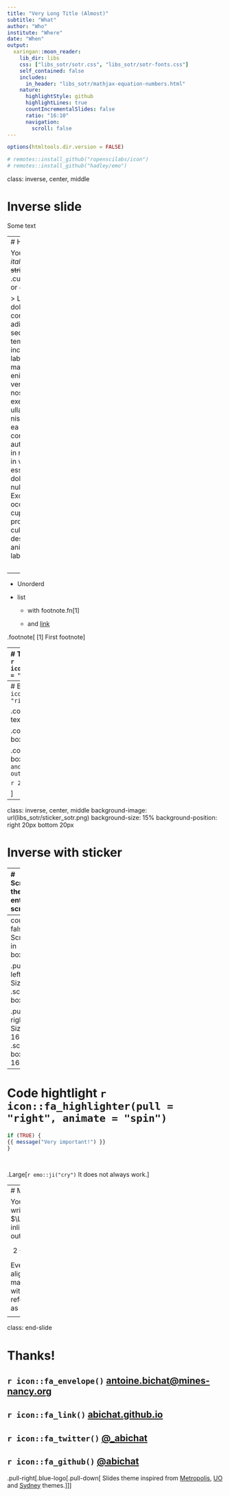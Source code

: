 ```yaml
---
title: "Very Long Title (Almost)"
subtitle: "What"
author: "Who"
institute: "Where"
date: "When"
output:
  xaringan::moon_reader:
    lib_dir: libs
    css: ["libs_sotr/sotr.css", "libs_sotr/sotr-fonts.css"]
    self_contained: false
    includes:
      in_header: "libs_sotr/mathjax-equation-numbers.html"
    nature:
      highlightStyle: github
      highlightLines: true
      countIncrementalSlides: false
      ratio: "16:10"
      navigation:
        scroll: false
---
```

```r
options(htmltools.dir.version = FALSE)
```

```r
# remotes::install_github("ropenscilabs/icon")
# remotes::install_github("hadley/emo")
```


class: inverse, center, middle

# Inverse slide

Some text

---
# Hello World 

You can write in *italic*, **bold**, ~~strikethrough~~, .cursive[cursive] or `code mode`.

> Lorem ipsum dolor sit amet, consectetur adipiscing elit, sed do eiusmod tempor incididunt ut labore et dolore magna aliqua. Ut enim ad minim veniam, quis nostrud exercitation ullamco laboris nisi ut aliquip ex ea commodo consequat. Duis aute irure dolor in reprehenderit in voluptate velit esse cillum dolore eu fugiat nulla pariatur. Excepteur sint occaecat cupidatat non proident, sunt in culpa qui officia deserunt mollit anim id est laborum.

<br>

--

- Unorderd

- list
 
  - with footnote.fn[1]
  
  - and [link](https://github.com/yihui/xaringan)
  
.footnote[
[1] First footnote
]

---
# Two-column layout `r icon::fa_columns(pull = "right")` 

.pull-left[
* This 

* is an 

  * unordered 
  
  * list
]

.pull-right[
1 And

2 this one

4 is ordered
]

# Font size and color

.Large[Large]
.large[large]
normal
.small[small]
.footnotesize[footnotesize]
.scriptsize[scriptsize]
.tiny[tiny]

.red[red] 
.blue[blue] 
.blue-logo[blue-logo]
.green[green] 
.yellow[yellow] 
.orange[orange] 
.purple[purple] 
.gray[gray] 

---
# Boxes `r icon::fa_box(pull = "right")`

.content-box[Box with text]

.content-box[Long box with text
]

.content-box[Long box with with `simple and R code with output`
```
just code
```

```r
2 + 2
```

]

---
class: inverse, center, middle
background-image: url(libs_sotr/sticker_sotr.png)
background-size: 15%
background-position: right 20px bottom 20px

# Inverse with sticker



---
# Scroll the entire screen

.scroll-output[
```r
iris
```
]


---
count: false
# Scroll in boxes

.pull-left[
Size 8:
.scroll-box-8[
```r
iris
```
]
]

.pull-right[
Size 16:
.scroll-box-16[
```r
iris
```
]
]

---
# Code hightlight `r icon::fa_highlighter(pull = "right", animate = "spin")`

```r
if (TRUE) {
{{ message("Very important!") }}
}
```

<br>

.Large[`r emo::ji("cry")` It does not always work.]

---
# Maths

You can write $\LaTeX$ inline or outline:

$$2+2 = 4$$

Even aligned maths with references as in \eqref{good-eq}:

\begin{align}
\bar{X} & = X_1 + X_2 + \ldots + X_n \nonumber \\
 & = \frac{1}{n}\sum_{i=1}^nX_i \label{good-eq}
\end{align}


---
class: end-slide


# Thanks!


## `r icon::fa_envelope()`  <a href="mailto:antoine.bichat@mines-nancy.org?subject=SOTR">antoine.bichat@mines-nancy.org</a>
## `r icon::fa_link()`  <a href="https://abichat.github.io" target="_blank">abichat.github.io</a>
## `r icon::fa_twitter()` <a href="https://twitter.com/_abichat" target="_blank">@_abichat</a>
## `r icon::fa_github()` <a href="https://github.com/abichat" target="_blank">@abichat</a>


.pull-right[.blue-logo[.pull-down[
Slides theme inspired from [Metropolis](https://github.com/pat-s/xaringan-metropolis), [UO](https://github.com/yihui/xaringan) and [Sydney](https://github.com/garthtarr/sydney_xaringan) themes.
]]]
